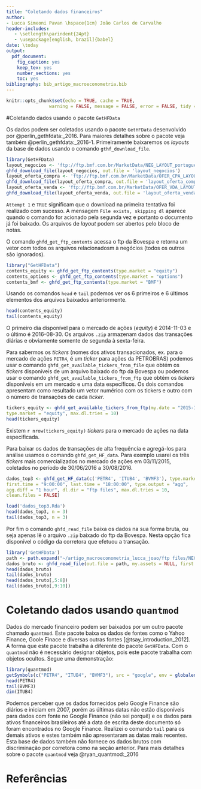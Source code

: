 ```yaml
---
title: "Coletando dados financeiros"
author: 
- Lucca Simeoni Pavan \hspace{1cm} João Carlos de Carvalho
header-includes:
   - \setlength\parindent{24pt}
   - \usepackage[english, brazil]{babel}
date: \today
output: 
  pdf_document: 
    fig_caption: yes
    keep_tex: yes
    number_sections: yes
    toc: yes
bibliography: bib_artigo_macroeconometria.bib
---
```


```r
knitr::opts_chunk$set(echo = TRUE, cache = TRUE,
                warning = FALSE, message = FALSE, error = FALSE, tidy = TRUE, tidy.opts = list(width.cutoff = 70))
```

#Coletando dados usando o pacote `GetHFData`

Os dados podem ser coletados usando o pacote `GetHFData` desenvolvido por @perlin_gethfdata:_2016. Para maiores detalhes sobre o pacote veja também @perlin_gethfdata:_2016-1. Primeiramente baixaremos os *layouts* da base de dados usando o comando `gthf_download_file`.

```r
library(GetHFData)
layout_negocios <- 'ftp://ftp.bmf.com.br/MarketData/NEG_LAYOUT_portuguese.txt'
ghfd_download_file(layout_negocios, out.file = 'layout_negocios')
layout_oferta_compra <- 'ftp://ftp.bmf.com.br/MarketData/OFER_CPA_LAYOUT_portuguese.txt'
ghfd_download_file(layout_oferta_compra, out.file = 'layout_oferta_compra')
layout_oferta_venda <- 'ftp://ftp.bmf.com.br/MarketData/OFER_VDA_LAYOUT_portuguese.txt'
ghfd_download_file(layout_oferta_venda, out.file = 'layout_oferta_venda')
```
`Attempt 1` e `TRUE` significam que o download na primeira tentativa foi realizado com sucesso. 
A mensagem `File exists, skipping dl` aparece quando o comando for acionado pela segunda vez e portanto o documento já foi baixado. Os arquivos de *layout* podem ser abertos pelo bloco de notas.

O comando `ghfd_get_ftp_contents` acessa o ftp da Bovespa e retorna um vetor com todos os arquivos relacionadosm à negócios (todos os outros são ignorados).

```r
library("GetHFData")
contents_equity <- ghfd_get_ftp_contents(type.market = "equity")
contents_options <- ghfd_get_ftp_contents(type.market = "options")
contents_bmf <- ghfd_get_ftp_contents(type.market = "BMF")

```
Usando os comandos `head` e `tail` podemos ver os 6 primeiros e 6 últimos elementos dos arquivos baixados anteriormente.

```r
head(contents_equity)
tail(contents_equity)

```
O primeiro dia disponível para o mercado de ações (*equity*) é 2014-11-03 e o último é 2016-08-30. Os arquivos `.zip` armazenam dados das transações diárias e obviamente somente de segunda à sexta-feira.

Para sabermos os *tickers* (nomes dos ativos transacionados, ex. para o mercado de ações `PETR4`, é um *ticker* para ações da PETROBRAS) podemos usar o comando `ghfd_get_available_tickers_from_file` que obtém os *tickers* disponíveis de um arquivo baixado do ftp da Bovespa ou podemos usar o comando `ghfd_get_available_tickers_from_ftp` que obtém os *tickers* disponíveis em um mercado e uma data específicos. Os dois comandos apresentam como resultado um vetor numérico com os tickers e outro com o número de transações de cada *ticker*.

```r
tickers_equity <- ghfd_get_available_tickers_from_ftp(my.date = "2015-11-03",
type.market = "equity", max.dl.tries = 10)
head(tickers_equity)

```
Existem `r nrow(tickers_equity)` *tickers* para o mercado de ações na data especificada.

Para baixar os dados de transações de alta frequência e agregá-los para análise usamos o comando `ghfd_get_HF_data`. Para exemplo usarei os três *tickers* mais comercializados no mercado de ações em 03/11/2015, coletados no período de 30/06/2016 a 30/08/2016.

```r
dados_top3 <- ghfd_get_HF_data(c('PETR4', 'ITUB4', 'BVMF3'), type.market = 'equity', first.date = as.Date('2016-06-30'), last.date = as.Date('2016-08-30'),
first.time = "9:00:00", last.time = "18:00:00", type.output = "agg",
agg.diff = "1 hour", dl.dir = "ftp files", max.dl.tries = 10,
clean.files = FALSE)
```
```r
load('dados_top3.Rda')
head(dados_top3, n = 3)
tail(dados_top3, n = 3)
```

Por fim o comando `ghfd_read_file` baixa os dados na sua forma bruta, ou seja apenas lê o arquivo `.zip` baixado do ftp da Bovespa. Nesta opção fica disponível o código da corretora que efetuou a transação.

```r
library('GetHFData')
path <- path.expand("~/artigo_macroeconometria_lucca_joao/ftp files/NEG_20160830.zip")
dados_bruto <- ghfd_read_file(out.file = path, my.assets = NULL, first.time = "10:00:00",last.time = "17:00:00", type.output = "raw")
head(dados_bruto)
tail(dados_bruto)
head(dados_bruto[,5:8])
tail(dados_bruto[,9:10])
```

# Coletando dados usando `quantmod`

Dados do mercado financeiro podem ser baixados por um outro pacote chamado `quantmod`.
Este pacote baixa os dados de fontes como o Yahoo Finance, Goole Finace e diversas outras fontes [@tsay_introduction_2012]. A forma que este pacote trabalha á diferente do pacote `GetHFData`. Com o `quantmod` não é necessário designar objetos, pois este pacote trabalha com objetos ocultos. Segue uma demonstração:
```r
library(quantmod)
getSymbols(c("PETR4", "ITUB4", "BVMF3"), src = "google", env = globalenv())
head(PETR4)
tail(BVMF3)
dim(ITUB4)
```
Podemos perceber que os dados fornecidos pelo Google Finance são diários e iniciam em 2007, porém as últimas datas não estão disponíveis para dados com fonte no Google Finance (não sei porquê) e os dados para ativos financeiros brasileiros até a data de escrita deste documento só foram encontrados no Google Finance. Realizei o comando `tail` para os demais ativos e estes também não apresentaram as datas mais recentes. Esta base de dados também não fornece os dados brutos com discriminação por corretora como na seção anterior.
Para mais detalhes sobre o pacote `quantmod` veja @ryan_quantmod:_2016 

# Referências {-}
\setlength{\parindent}{0in}

